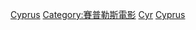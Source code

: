 {{Cat more|賽普勒斯}}

[[Category:各國取景電影|Cyprus]]
[[Category:賽普勒斯電影|Category:賽普勒斯電影]]
[[Category:歐洲各國取景電影|Cyr]]
[[Category:亞洲各國取景電影|Cyprus]]